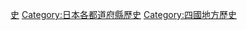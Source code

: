 {{Catnav|頁面分類|各種主題的頁面分類|按國家分類|各國行政區劃|日本行政區劃|日本都道府縣}}
{{日本行政區劃分類導航|歷史}}
{{Commons category|History of Kochi prefecture}}

{{DEFAULTSORT:Kochi}}
[[Category:高知縣|史]]
[[Category:日本各都道府縣歷史|Category:日本各都道府縣歷史]]
[[Category:四國地方歷史|Category:四國地方歷史]]